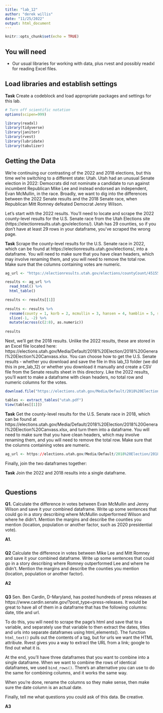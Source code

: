 ```yaml
---
title: "lab_12"
author: "derek willis"
date: "11/25/2022"
output: html_document
---
```


```r
knitr::opts_chunk$set(echo = TRUE)
```

## You will need

* Our usual libraries for working with data, plus rvest and possibly readxl for reading Excel files.

## Load libraries and establish settings

**Task** Create a codeblock and load appropriate packages and settings for this lab.

```r
# Turn off scientific notation
options(scipen=999)

library(readxl)
library(tidyverse)
library(janitor)
library(rvest)
library(lubridate)
library(tabulizer)
```

## Getting the Data

We're continuing our contrasting of the 2022 and 2018 elections, but this time we're switching to a different state: Utah. Utah had an unusual Senate election in 2022: Democrats did not nominate a candidate to run against incumbent Republican Mike Lee and instead endorsed an independent, Evan McMullin, in the race. Broadly, we want to dig into the differences between the 2022 Senate results and the 2018 Senate race, when Republican Mitt Romney defeated Democrat Jenny Wilson.

Let's start with the 2022 results. You'll need to locate and scrape the 2022 county-level results for the U.S. Senate race from the Utah Elections site (https://electionresults.utah.gov/elections/). Utah has 29 counties, so if you don't have at least 29 rows in your dataframe, you've scraped the wrong page.

**Task** Scrape the county-level results for the U.S. Senate race in 2022, which can be found at https://electionresults.utah.gov/elections/, into a dataframe. You will need to make sure that you have clean headers, which may involve renaming them, and you will need to remove the total row. Make sure that the columns containing votes are numeric.

```r
ag_url <- "https://electionresults.utah.gov/elections/countyCount/451556070"
```

```r
results <- ag_url %>% 
  read_html() %>%
  html_table()

results <- results[[1]]
  
results <- results %>% 
  rename(county = 1, korb = 2, mcmullin = 3, hansen = 4, hamblin = 5, seguin = 6, lee= 7, williams = 8) %>% 
  slice(-1, -2) %>% 
  mutate(across(c(2:8), as.numeric))
  
results
```



Next, we'll get the 2018 results. Unlike the 2022 results, these are stored in an Excel file located here: https://elections.utah.gov/Media/Default/2018%20Election/2018%20General%20Election%20Canvass.xlsx. You can choose how to get the U.S. Senate results - whether you download and save the file in this lab_13 folder (we did this in pre_lab_12) or whether you download it manually and create a CSV file from the Senate results sheet in this directory. Like the 2022 results, you'll want to make a dataframe with clean headers, no total row and numeric columns for the votes.

```r
download.file("https://elections.utah.gov/Media/Default/2018%20Election/2018%20General%20Election%20Canvass.xlsx", "utah.pdf")
```

```r
tables <- extract_tables("utah.pdf")
View(tables[[1]])
```



**Task** Get the county-level results for the U.S. Senate race in 2018, which can be found at https://elections.utah.gov/Media/Default/2018%20Election/2018%20General%20Election%20Canvass.xlsx, and turn them into a dataframe. You will need to make sure that you have clean headers, which may involve renaming them, and you will need to remove the total row. Make sure that the columns containing votes are numeric.

```r
ag_url <- https://elections.utah.gov/Media/Default/2018%20Election/2018%20General%20Election%20Canvass.xlsx
```

Finally, join the two dataframes together:

**Task** Join the 2022 and 2018 results into a single dataframe.

```r
```

## Questions

**Q1.** Calculate the difference in votes between Evan McMullin and Jenny Wilson and save it your combined dataframe. Write up some sentences that could go in a story describing where McMullin outperformed Wilson and where he didn't. Mention the margins and describe the counties you mention (location, population or another factor, such as 2020 presidential vote).

**A1.** 

```r
```

**Q2** Calculate the difference in votes between Mike Lee and Mitt Romney and save it your combined dataframe. Write up some sentences that could go in a story describing where Romney outperformed Lee and where he didn't. Mention the margins and describe the counties you mention (location, population or another factor).

**A2** 

```r
```

**Q3** Sen. Ben Cardin, D-Maryland, has posted hundreds of press releases at https://www.cardin.senate.gov/?post_type=press-releases. It would be great to have all of them in a dataframe that has the following columns: date, title and url.

To do this, you will need to scrape the page's html and save that to a variable, and separately use that variable to then extract the dates, titles and urls into separate dataframes using html_elements(). The function `html_text()` pulls out the contents of a tag, but for urls we want the HTML attribute. Rvest gives you a way to extract the URL from a link; google to find out what it is.

At the end, you'll have three dataframes that you want to combine into a single dataframe. When we want to combine the rows of identical dataframes, we used `bind_rows()`. There's an alternative you can use to do the same for combining columns, and it works the same way.

When you're done, rename the columns so they make sense, then make sure the date column is an actual date.

Finally, tell me what questions you could ask of this data. Be creative.

**A3** 

```r

```
